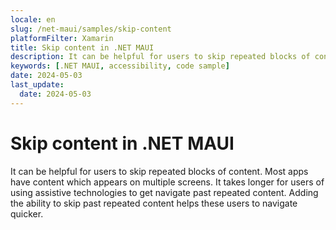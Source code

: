 ```yaml
---
locale: en
slug: /net-maui/samples/skip-content
platformFilter: Xamarin
title: Skip content in .NET MAUI
description: It can be helpful for users to skip repeated blocks of content.
keywords: [.NET MAUI, accessibility, code sample]
date: 2024-05-03
last_update:
  date: 2024-05-03
---
```


# Skip content in .NET MAUI

It can be helpful for users to skip repeated blocks of content. Most apps have content which appears on multiple screens. It takes longer for users of using assistive technologies to get navigate past repeated content. Adding the ability to skip past repeated content helps these users to navigate quicker.

<CodeSample id="screen-skip" locale="en" platform="net-maui"/>

